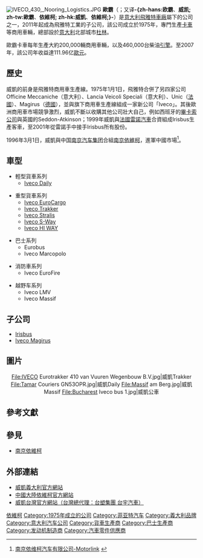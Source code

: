 {{otheruses|subject=意大利汽車公司|other=在香港稱為「歐-{}-霸」的足球比賽|欧足联欧洲联赛}}
{{noteTA
|T=zh-hans:依维柯;zh-hk:歐霸;zh-tw:威凱;
|G1=Motor
|1=zh-hk:歐霸; zh-tw:威凱; zh-hans:依维柯;
}}
{{Infobox_Company
|  company_name   = Iveco S.p.A.
|  company_logo   = [[File:IVECO.svg|center]]
|  company_type   = 股份有限公司
|  company_slogan = 
|  foundation     = 1975年
|  location       = {{ITA}}[[都靈|都靈]]
|  key_people     =  Pierre Lahutte
|  parent         = [[CNH_工业|CNH 工业]]
|  num_employees  =  26,461人 (2007年)<ref name="fiatgroup.com">{{Cite web|url=http://www.fiatgroup.com/en-us/shai/banns/budgets/Documents/BILANCIO_2007_ING.pdf|title=Annual Report 2007|accessdate=2008-04-08|work=fiatgroup.com|archive-date=2015-09-15|archive-url=https://web.archive.org/web/20150915040052/https://www.fiatgroup.com/en-us/shai/banns/budgets/Documents/BILANCIO_2007_ING.pdf|dead-url=no}}</ref>
|  industry       = 汽車製造
|  products       = [[商用車輛|商用車輛]]、[[柴油|柴油]][[引擎|引擎]]
|  revenue        = {{profit}}94.21億美元 (2020年)
|  homepage       = [http://www.iveco.com Iveco.com] <br /> {{languageicon|zh|{{Lan|zh=中國大陸}}}}[http://www.iveco.com.cn/] <br /> {{languageicon|zh|{{Lan|zh=台湾}}}}[http://www.iveco.com.tw/]
}}
[[File:IVECO_430,_Nooring_Logistics.JPG|thumb]]
'''歐霸'''（{{lang-it|Iveco}}；又译'''-{zh-hans:欧霸'''、'''威凯; zh-tw:歐霸'''、'''依維柯; zh-hk:威凱'''、'''依維柯;}-'''）是[[意大利|意大利]][[飛雅特汽車|飛雅特車廠]]屬下的公司之一，2011年起成為飛雅特工業的子公司，該公司成立於1975年，專門生產[[卡車|卡車]]等商用車輛，總部設於[[意大利|意大利]]北部城市[[都靈|杜林]]。

歐霸卡車每年生產大約200,000輛商用車輛，以及460,000台柴油[[引擎|引擎]]。至2007年，該公司年收益達111.96亿[[歐元|歐元]]。

==歷史==
威凱的前身是飛雅特商用車生產線。1975年1月1日，飛雅特合併了另四家公司Officine Meccaniche（意大利）、Lancia Veicoli Speciali（意大利）、Unic（[[法國|法國]]）、Magirus（[[德國|德國]]），並與旗下商用車生產線組成一家新公司「Iveco」。其後歐洲商用車市場競爭激烈，威凱不斷以收購其他公司壯大自己，例如西班牙的[[畢卡索公司|畢卡索公司]]與英國的Seddon-Atkinson；1999年威凱與[[法國|法國]][[雷諾汽車|雷諾汽車]]合資組成Irisbus生產客車，至2001年從雷諾手中接手Irisbus所有股份。

1996年3月1日，威凱與中国[[南京汽车集团|南京汽车集团]]合組[[南京依維柯|南京依維柯]]，進軍中國市場<ref>[http://www.motorlink.cn/corp/corp/openSYCSecond/52/qiyegk.html 南京依维柯汽车有限公司-Motorlink] {{webarchive|url=https://web.archive.org/web/20110424123216/http://www.motorlink.cn/corp/corp/openSYCSecond/52/qiyegk.html |date=2011-04-24 }}</ref>。

==車型==
* 輕型貨車系列
** [[歐霸Daily|Iveco Daily]]

* 重型貨車系列
** [[歐霸EuroCargo|Iveco EuroCargo]]
** [[歐霸Trakker|Iveco Trakker]]
** [[歐霸Stralis|Iveco Stralis]]
** [[歐霸S-Way|Iveco S-Way]]
** [[歐霸truck|Iveco HI WAY]]

* 巴士系列
** Eurobus
** Iveco Marcopolo

*消防車系列
** Iveco EuroFire

*越野车系列
** Iveco LMV
** Iveco Massif

==子公司==
*[[Irisbus|Irisbus]]
*[[Iveco_Magirus|Iveco Magirus]]

==圖片==
<center>
<gallery>
File:IVECO Eurotrakker 410 van Vuuren Wegenbouw B.V.jpg|威凱Trakker
File:Tamar Couriers GN53OPR.jpg|威凱Daily
File:Massif am Berg.jpg|威凱Massif
File:Bucharest Iveco bus 1.jpg|威凱公車
</gallery>
</center>

==參考文獻==
<div class="references-small">
<references />
</div>

== 參見 ==
*[[南京依維柯|南京依維柯]]

== 外部連結 ==
{{commonscat|Iveco}}
* [http://www.iveco.com 威凱義大利官方網站] {{Wayback|url=http://www.iveco.com/ |date=20080907183638 }}
* [http://www.iveco.com.cn/ 中國大陸依維柯官方網站] {{Wayback|url=http://www.iveco.com.cn/ |date=20201130070345 }}
* [http://www.iveco.com.tw/ 威凱台灣官方網站（台灣總代理：台塑集團 台宇汽車）] {{Wayback|url=http://www.iveco.com.tw/ |date=20161129005635 }}

{{DEFAULTSORT:Iveco}}
[[Category:依維柯|]]
[[Category:1975年成立的公司|Category:1975年成立的公司]]
[[Category:菲亚特汽车|Category:菲亚特汽车]]
[[Category:義大利品牌|Category:義大利品牌]]
[[Category:意大利汽车公司|Category:意大利汽车公司]]
[[Category:貨車生產商|Category:貨車生產商]]
[[Category:巴士生產商|Category:巴士生產商]]
[[Category:发动机制造商|Category:发动机制造商]]
[[Category:汽車零件供應商|Category:汽車零件供應商]]